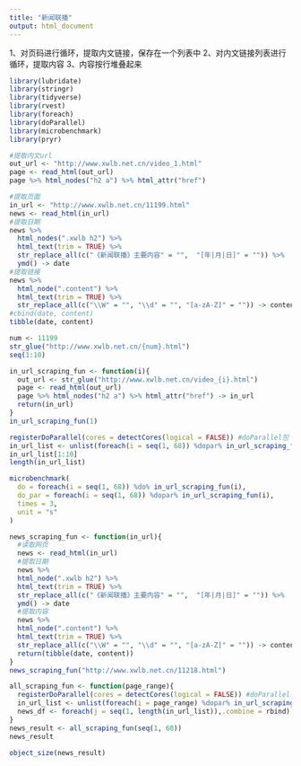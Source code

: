 ---
title: "新闻联播"
output: html_document
---

1、对页码进行循环，提取内文链接，保存在一个列表中
2、对内文链接列表进行循环，提取内容
3、内容按行堆叠起来

```{r}
library(lubridate)
library(stringr)
library(tidyverse)
library(rvest)
library(foreach)
library(doParallel)
library(microbenchmark)
library(pryr)
```


```{r 单页面测试：内文url}
#提取内文url
out_url <- "http://www.xwlb.net.cn/video_1.html"
page <- read_html(out_url)
page %>% html_nodes("h2 a") %>% html_attr("href")
```


```{r 单页面测试:内容抓取}
#提取页面
in_url <- "http://www.xwlb.net.cn/11199.html"
news <- read_html(in_url)
#提取日期
news %>% 
  html_nodes(".xwlb h2") %>% 
  html_text(trim = TRUE) %>% 
  str_replace_all(c("《新闻联播》主要内容" = "",  "[年|月|日]" = "")) %>% 
  ymd() -> date
#提取链接
news %>% 
  html_node(".content") %>% 
  html_text(trim = TRUE) %>% 
  str_replace_all(c("\\W" = "", "\\d" = "", "[a-zA-Z]" = "")) -> content
#cbind(date, content)
tibble(date, content)
```

```{r 字符拼接测试}
num <- 11199
str_glue("http://www.xwlb.net.cn/{num}.html")
seq(1:10)
```

```{r 内文url抓取函数}
in_url_scraping_fun <- function(i){
  out_url <- str_glue("http://www.xwlb.net.cn/video_{i}.html")
  page <- read_html(out_url)
  page %>% html_nodes("h2 a") %>% html_attr("href") -> in_url
  return(in_url)
}
in_url_scraping_fun(1)
```


```{r 内文url抓取测试}
registerDoParallel(cores = detectCores(logical = FALSE)) #doParallel包
in_url_list <- unlist(foreach(i = seq(1, 68)) %dopar% in_url_scraping_fun(i))
in_url_list[1:10]
length(in_url_list)
```

```{r 并行测试}
microbenchmark(
  do = foreach(i = seq(1, 68)) %do% in_url_scraping_fun(i),
  do_par = foreach(i = seq(1, 68)) %dopar% in_url_scraping_fun(i),
  times = 3,
  unit = "s"
)
```


```{r 内容面抓取函数}
news_scraping_fun <- function(in_url){
  #读取网页
  news <- read_html(in_url)
  #提取日期
  news %>% 
  html_node(".xwlb h2") %>% 
  html_text(trim = TRUE) %>% 
  str_replace_all(c("《新闻联播》主要内容" = "",  "[年|月|日]" = "")) %>% 
  ymd() -> date
  #提取内容
  news %>% 
  html_node(".content") %>% 
  html_text(trim = TRUE) %>% 
  str_replace_all(c("\\W" = "", "\\d" = "", "[a-zA-Z]" = "")) -> content
  return(tibble(date, content))
}
news_scraping_fun("http://www.xwlb.net.cn/11218.html")
```


```{r 函数组合}
all_scraping_fun <- function(page_range){
  registerDoParallel(cores = detectCores(logical = FALSE)) #doParallel包
  in_url_list <- unlist(foreach(i = page_range) %dopar% in_url_scraping_fun(i))
  news_df <- foreach(j = seq(1, length(in_url_list)),.combine = rbind) %dopar% news_scraping_fun(in_url_list[j])
}
news_result <- all_scraping_fun(seq(1, 68))
news_result
```


```{r}
object_size(news_result)
```


